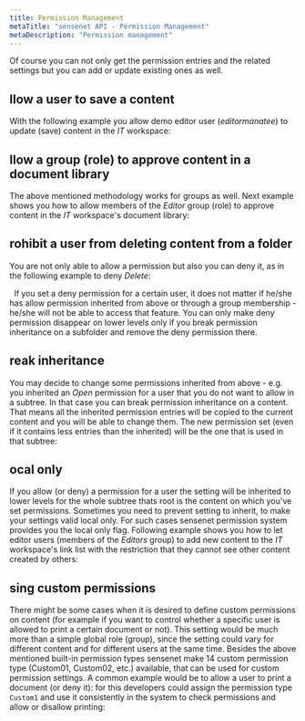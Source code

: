 ```yaml
---
title: Permission Management
metaTitle: "sensenet API - Permission Management"
metaDescription: "Permission management"
---
```


Of course you can not only get the permission entries and the related settings but you can add or update existing ones as well.

## llow a user to save a content

With the following example you allow demo editor user (*editormanatee*) to update (save) content in the *IT* workspace:

<tab category="permissions" article="permission-management" example="allowSave" />

## llow a group (role) to approve content in a document library

The above mentioned methodology works for groups as well. Next example shows you how to allow members of the *Editor* group (role) to approve content in the *IT* workspace's document library:

<tab category="permissions" article="permission-management" example="allowApproveForAGroup" />

## rohibit a user from deleting content from a folder

You are not only able to allow a permission but also you can deny it, as in the following example to deny *Delete*:

<tab category="permissions" article="permission-management" example="denyDelete" />
&nbsp;
<note title="Deny is always stronger than allow" severity="error">If you set a deny permission for a certain user, it does not matter if he/she has allow permission inherited from above or through a group membership - he/she will not be able to access that feature. You can only make deny permission disappear on lower levels only if you break permission inheritance on a subfolder and remove the deny permission there.</note>

## reak inheritance

You may decide to change some permissions inherited from above - e.g. you inherited an *Open* permission for a user that you do not want to allow in a subtree. In that case you can break permission inheritance on a content. That means all the inherited permission entries will be copied to the current content and you will be able to change them. The new permission set (even if it contains less entries than the inherited) will be the one that is used in that subtree:

<tab category="permissions" article="permission-management" example="breakInheritance" />

## ocal only

If you allow (or deny) a permission for a user the setting will be inherited to lower levels for the whole subtree thats root is the content on which you've set permissions. Sometimes you need to prevent setting to inherit, to make your settings valid local only. For such cases sensenet permission system provides you the local only flag. Following example shows you how to let editor users (members of the *Editors* group) to add new content to the *IT* workspace's link list with the restriction that they cannot see other content created by others:

<tab category="permissions" article="permission-management" example="localOnly" />

## sing custom permissions

There might be some cases when it is desired to define custom permissions on content (for example if you want to control whether a specific user is allowed to print a certain document or not). This setting would be much more than a simple global role (group), since the setting could vary for different content and for different users at the same time. Besides the above mentioned built-in permission types sensenet make 14 custom permission type (Custom01, Custom02, etc.) available, that can be used for custom permission settings. A common example would be to allow a user to print a document (or deny it): for this developers could assign the permission type `Custom1` and use it consistently in the system to check permissions and allow or disallow printing:

<tab category="permissions" article="permission-management" example="customPermission" />
